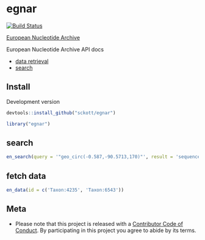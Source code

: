 egnar
=====

[![Build Status](https://travis-ci.org/sckott/egnar.svg?branch=master)](https://travis-ci.org/sckott/egnar)

[European Nucleotide Archive](http://www.ebi.ac.uk/ena)

European Nucleotide Archive API docs

* [data retrieval](http://www.ebi.ac.uk/ena/browse/data-retrieval-rest)
* [search](http://www.ebi.ac.uk/ena/browse/search-rest)

## Install

Development version

```r
devtools::install_github("sckott/egnar")
```

```r
library("egnar")
```

## search

```r
en_search(query = '"geo_circ(-0.587,-90.5713,170)"', result = 'sequence_release')
```

## fetch data

```r
en_data(id = c('Taxon:4235', 'Taxon:6543'))
```

## Meta

* Please note that this project is released with a [Contributor Code of Conduct](CONDUCT.md). By participating in this project you agree to abide by its terms.
